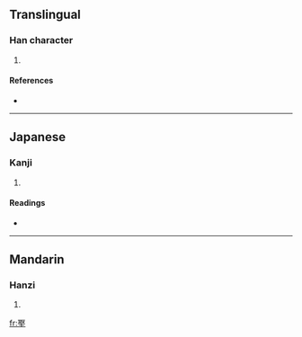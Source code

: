 ==Translingual==

===Han character===
{{Han char|rn=32|rad=土|as=08|sn=11|four=|canj=尸水土 (SEG), XX尸水土 (XXSEG)}}

# {{defn|Han}}

====References====
* {{Han ref|kx=0231.190|dkj=05203|dj=0468.110|hdz=10450.010|uh=57FE|ud=22526}}

----

==Japanese==

===Kanji===
{{ja-kanji|grade=|rs=土08}}

# {{defn|Japanese}}

====Readings====
* {{ja-readings|on=[[しゅ]] (shu), [[じゅ]] (ju)|kun=}}

----

==Mandarin==

===Hanzi===
{{cmn-hanzi|pin=[[bàn]] ([[ban4]]), [[jù]] ([[ju4]])|wg=pan<sup>4</sup>, chü<sup>4</sup>}}

# {{defn|Mandarin}}

[[fr:埾]]